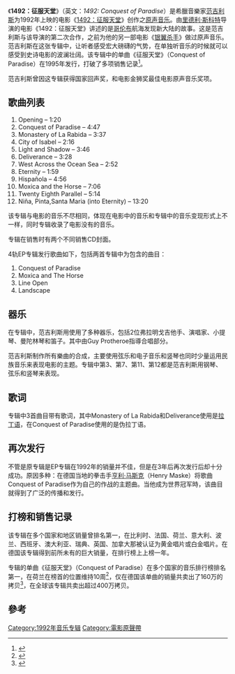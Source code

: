 {{noteTA
|G1=Movie
}}
{{Infobox album
| name       = 1492：征服天堂
| cover      = 1492_album_cover_dual.jpg
| type       = 原聲帶
| artist     = [[范吉利斯|范吉利斯]]
| released   = 1992年
| recorded   = 1992年
| genre      = [[原声音乐|电影原声音乐]]
| length     = 54:47
| label      = [[大西洋唱片|大西洋唱片]]
| producer   = [[范吉利斯|范吉利斯]]
| reviews    = * [[Allmusic|Allmusic]] {{Rating|4.5|5}}[http://www.allmusic.com/album/1492-conquest-of-paradise-r109785]
| prev_title = The City
| prev_year  = 1990
| next_title = Blade Runner
| next_year  = 1994
}}

《'''1492：征服天堂'''》（英文：''1492: Conquest of Paradise''）是希臘音樂家[[范吉利斯|范吉利斯]]为1992年上映的电影《[[1492：征服天堂_(电影)|1492：征服天堂]]》创作之[[原声音乐|原声音乐]]。由[[里德利·斯科特|里德利·斯科特]]导演的电影《1492：征服天堂》讲述的是[[哥伦布|哥伦布]]航海发现新大陆的故事。这是范吉利斯与该导演的第二次合作，之前为他的另一部电影《[[银翼杀手|银翼杀手]]》做过原声音乐。范吉利斯在这张专辑中，让听者感受宏大磅礴的气势，在单独听音乐的时候就可以感受到史诗电影的波澜壮阔。该专辑中的单曲《征服天堂》（Conquest of Paradise）在1995年发行，打破了多项销售记录<ref>{{Cite web |url=http://www.elsew.com/data/albums.htm |title=Elsewhere: Vangelis albums 1<!-- 机器人生成的标题 --> |accessdate=2008-11-24 |archive-date=2011-07-20 |archive-url=https://web.archive.org/web/20110720150256/http://www.elsew.com/data/albums.htm |dead-url=no }}</ref>。

范吉利斯曾因这专辑获得国家回声奖，和电影金狮奖最佳电影原声音乐奖项。

== 歌曲列表 ==
# Opening – 1:20
# Conquest of Paradise – 4:47
# Monastery of La Rabida – 3:37
# City of Isabel – 2:16
# Light and Shadow – 3:46
# Deliverance – 3:28
# West Across the Ocean Sea – 2:52
# Eternity – 1:59
# Hispañola – 4:56
# Moxica and the Horse – 7:06
# Twenty Eighth Parallel – 5:14
# Niña, Pinta,Santa Maria (into Eternity) – 13:20

该专辑与电影的音乐不尽相同，体现在电影中的音乐和专辑中的音乐变现形式上不一样，同时专辑收录了电影没有的音乐。

专辑在销售时有两个不同销售CD封面。
 
4轨EP专辑发行歌曲如下，包括两首专辑中为包含的曲目：
# Conquest of Paradise
# Moxica and The Horse
# Line Open
# Landscape

== 器乐 ==
在专辑中，范吉利斯用使用了多种器乐，包括2位弗拉明戈吉他手、演唱家、小提琴、曼陀林琴和笛子。其中由Guy Protheroe指導合唱部分。

范吉利斯制作所有樂曲的合成，主要使用弦乐和电子音乐和竖琴也同时少量运用民族音乐来表现电影的主题。专辑中第3、第7、第11、第12都是范吉利斯用钢琴、弦乐和竖琴来表现。

== 歌词 ==

专辑中3首曲目带有歌词，其中Monastery of La Rabida和Deliverance使用是[[拉丁语|拉丁语]]，在Conquest of Paradise使用的是伪拉丁语。

== 再次发行 ==
不管是原专辑是EP专辑在1992年的销量并不佳，但是在3年后再次发行后却十分成功。原因多种：在德国当地的拳击手[[亨利·马斯克|亨利·马斯克]]（Henry Maske）将歌曲Conquest of Paradise作为自己的作战的主题曲。当他成为世界冠军時，该曲目就得到了广泛的传播和发行。

== 打榜和销售记录 ==
该专辑在多个国家和地区销量曾排名第一，在比利时、法国、荷兰、意大利、波兰、西班牙、澳大利亚、瑞典、英国、加拿大那被认证为黄金唱片或白金唱片。在德国该专辑得到前所未有的巨大销量，在排行榜上上榜一年。

专辑的单曲《征服天堂》（Conquest of Paradise）在多个国家的音乐排行榜排名第一，在荷兰在榜首的位置维持10周<ref>{{Cite web |url=http://en.wikipedia.org/wiki/Dutch_Top_40_number-one_hits_of_1995 |title=List of Dutch Top 40 number-one singles of 1995 - Wikipedia<!-- 机器人生成的标题 --> |accessdate=2008-11-24 |archive-date=2008-03-01 |archive-url=https://web.archive.org/web/20080301125254/http://en.wikipedia.org/wiki/Dutch_Top_40_number-one_hits_of_1995 |dead-url=no }}</ref>，仅在德国该单曲的销量共卖出了160万的拷贝<ref>{{Cite web |url=http://www.elsew.com/data/older1.htm |title=存档副本 |accessdate=2008-11-24 |archive-date=2008-12-18 |archive-url=https://web.archive.org/web/20081218151314/http://www.elsew.com/data/older1.htm |dead-url=no }}</ref>，在全球该专辑共卖出超过400万拷贝。

== 參考 ==
<div class="references-small">
<references />
</div>

[[Category:1992年音乐专辑|Category:1992年音乐专辑]]
[[Category:電影原聲帶|Category:電影原聲帶]]